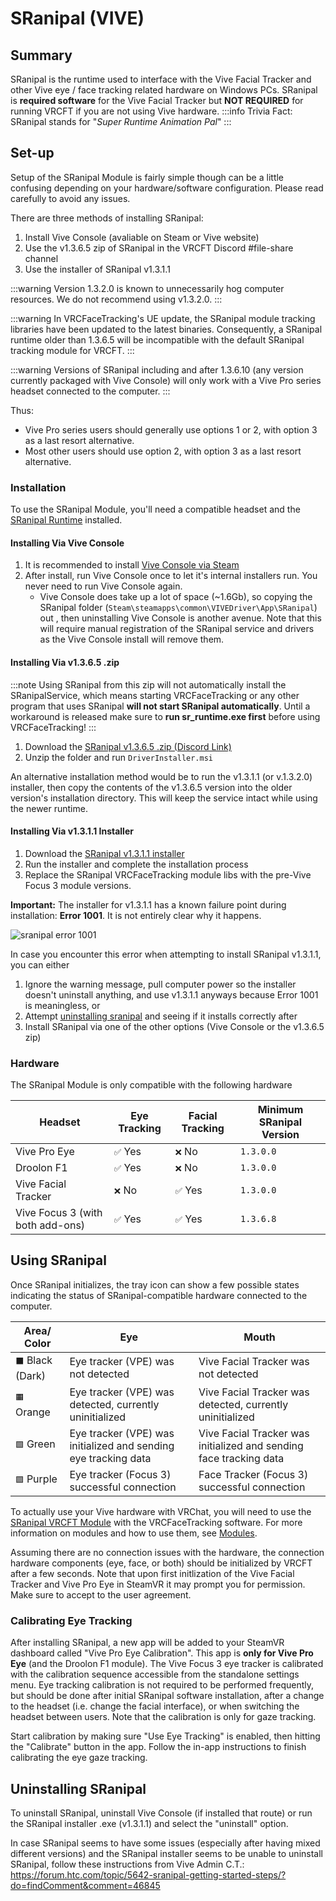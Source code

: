 # SRanipal (VIVE)

## Summary

SRanipal is the runtime used to interface with the Vive Facial Tracker and other Vive eye / face tracking related hardware on Windows PCs.
SRanipal is **required software** for the Vive Facial Tracker but **NOT REQUIRED** for running VRCFT if you are not using Vive hardware.
:::info
Trivia Fact: SRanipal stands for "*Super Runtime Animation Pal*"
:::

## Set-up

Setup of the SRanipal Module is fairly simple though can be a little confusing depending on your hardware/software configuration.
Please read carefully to avoid any issues.

There are three methods of installing SRanipal:

1. Install Vive Console (avaliable on Steam or Vive website)
2. Use the v1.3.6.5 zip of SRanipal in the VRCFT Discord #file-share channel
3. Use the installer of SRanipal v1.3.1.1

:::warning
Version 1.3.2.0 is known to unnecessarily hog computer resources. We do not recommend using v1.3.2.0. 
:::

:::warning
In VRCFaceTracking's UE update, the SRanipal module tracking libraries have been updated to the latest binaries.
Consequently, a SRanipal runtime older than 1.3.6.5 will be incompatible with the default SRanipal tracking module for VRCFT.
:::

:::warning
Versions of SRanipal including and after 1.3.6.10 (any version currently packaged with Vive Console) will only work with a Vive Pro series headset connected to the computer.
:::

Thus:

- Vive Pro series users should generally use options 1 or 2, with option 3 as a last resort alternative.
- Most other users should use option 2, with option 3 as a last resort alternative.

### Installation

To use the SRanipal Module, you'll need a compatible headset and the [SRanipal Runtime](https://drive.google.com/drive/folders/1hU1tvOiTHQbT-Ad-wBJ8II8uXkQ8bvvh?usp=share_link) installed.

#### Installing Via Vive Console

1. It is recommended to install [Vive Console via Steam](https://store.steampowered.com/app/1635730/VIVE_Console_for_SteamVR/)
2. After install, run Vive Console once to let it's internal installers run. You never need to run Vive Console again.
    - Vive Console does take up a lot of space (~1.6Gb), so copying the SRanipal folder (``Steam\steamapps\common\VIVEDriver\App\SRanipal``) out , then uninstalling Vive Console is another avenue. Note that this will require manual registration of the SRanipal service and drivers as the Vive Console install will remove them.

#### Installing Via v1.3.6.5 .zip

:::note
   Using SRanipal from this zip will not automatically install the SRanipalService, which means starting VRCFaceTracking or any other
   program that uses SRanipal **will not start SRanipal automatically**. Until a workaround is released make sure to **run sr_runtime.exe first**
   before using VRCFaceTracking!
:::

1. Download the [SRanipal v1.3.6.5 .zip (Discord Link)](https://discord.com/channels/849300336128032789/915075185328152606/1017600042837753906)
2. Unzip the folder and run ``DriverInstaller.msi``

An alternative installation method would be to run the v1.3.1.1 (or v.1.3.2.0) installer, then copy the contents of the v1.3.6.5 version into the older version's installation directory.
This will keep the service intact while using the newer runtime.

#### Installing Via v1.3.1.1 Installer

1. Download the [SRanipal v1.3.1.1 installer](https://drive.google.com/drive/folders/1hU1tvOiTHQbT-Ad-wBJ8II8uXkQ8bvvh?usp=share_link)
2. Run the installer and complete the installation process
3. Replace the SRanipal VRCFaceTracking module libs with the pre-Vive Focus 3 module versions.

**Important:** The installer for v1.3.1.1 has a known failure point during installation: **Error 1001**. It is not entirely clear why it happens.

<div style={{
    width: '50%',
    height: 'auto',
    margin: 'auto',
    display: 'block'
}}>
    <img src={require("../img/vive/sranipal/vive_installer_error_1001.png").default} alt="sranipal error 1001" />
</div>

In case you encounter this error when attempting to install SRanipal v1.3.1.1, you can either

1. Ignore the warning message, pull computer power so the installer doesn't uninstall anything, and use v1.3.1.1 anyways because Error 1001 is meaningless, or
2. Attempt [uninstalling sranipal](#uninstalling-sranipal) and seeing if it installs correctly after
3. Install SRanipal via one of the other options (Vive Console or the v1.3.6.5 zip)

### Hardware

The SRanipal Module is only compatible with the following hardware

| Headset | Eye Tracking | Facial Tracking | Minimum SRanipal Version |
| ---------------------------------- | -------- | --------- | --------- |
| Vive Pro Eye                       | `✅` Yes | `❌` No  | `1.3.0.0` |
| Droolon F1                         | `✅` Yes | `❌` No  | `1.3.0.0` |
| Vive Facial Tracker                | `❌` No  | `✅` Yes | `1.3.0.0` |
| Vive Focus 3 (with both add-ons)   | `✅` Yes | `✅` Yes | `1.3.6.8` |

## Using SRanipal

Once SRanipal initializes, the tray icon can show a few possible states indicating the status of SRanipal-compatible hardware connected to the computer.

| Area/ Color        | Eye                                                             | Mouth                                                              |
|--------------------|-----------------------------------------------------------------|--------------------------------------------------------------------|
| `⬛` Black (Dark) | Eye tracker (VPE) was not detected                              | Vive Facial Tracker was not detected                               |
| `🟧` Orange       | Eye tracker (VPE) was detected, currently uninitialized         | Vive Facial Tracker was detected, currently uninitialized          |
| `🟩` Green        | Eye tracker (VPE) was initialized and sending eye tracking data | Vive Facial Tracker was initialized and sending face tracking data |
| `🟪` Purple       | Eye tracker (Focus 3) successful connection                     | Face Tracker (Focus 3) successful connection                       |

To actually use your Vive hardware with VRChat, you will need to use the [SRanipal VRCFT Module](https://github.com/regzo2/VRCFaceTracking/releases/download/v5.0.0-pre-2/CustomLibs.zip) with the VRCFaceTracking software.
For more information on modules and how to use them, see [Modules](../../vrcft-software/modules/).

Assuming there are no connection issues with the hardware, the connection hardware components (eye, face, or both) should be initialized by VRCFT after a few seconds.
Note that upon first initlization of the Vive Facial Tracker and Vive Pro Eye in SteamVR it may prompt you for permission.
Make sure to accept to the user agreement.

### Calibrating Eye Tracking

After installing SRanipal, a new app will be added to your SteamVR dashboard called "Vive Pro Eye Calibration". This app is **only for Vive Pro Eye** (and the Droolon F1 module).
The Vive Focus 3 eye tracker is calibrated with the calibration sequence accessible from the standalone settings menu.
Eye tracking calibration is not required to be performed frequently, but should be done after initial SRanipal software installation, after a change to the headset (i.e. change the facial interface), or when switching the headset between users.
Note that the calibration is only for gaze tracking.

Start calibration by making sure "Use Eye Tracking" is enabled, then hitting the "Calibrate" button in the app. Follow the in-app instructions to finish calibrating the eye gaze tracking.  

## Uninstalling SRanipal

To uninstall SRanipal, uninstall Vive Console (if installed that route) or run the SRanipal installer .exe (v1.3.1.1) and select the "uninstall" option.

In case SRanipal seems to have some issues (especially after having mixed different versions) and the SRanipal installer seems to be unable to uninstall SRanipal, follow these instructions from Vive Admin C.T.:
https://forum.htc.com/topic/5642-sranipal-getting-started-steps/?do=findComment&comment=46845

<!-- :::info
If you're having performance issues and are using the Vive Pro Eye and/or the Vive Facial Tracker, try downgrading to SRanipal version 1.3.1.1
::: -->
